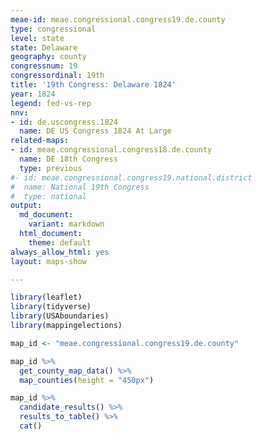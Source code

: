 ```yaml
---
meae-id: meae.congressional.congress19.de.county
type: congressional
level: state
state: Delaware
geography: county
congressnum: 19
congressordinal: 19th
title: '19th Congress: Delaware 1824'
year: 1824
legend: fed-vs-rep
nnv:
- id: de.uscongress.1824
  name: DE US Congress 1824 At Large
related-maps:
- id: meae.congressional.congress18.de.county
  name: DE 18th Congress
  type: previous
#- id: meae.congressional.congress19.national.district
#  name: National 19th Congress
#  type: national
output:
  md_document:
    variant: markdown
  html_document:
    theme: default
always_allow_html: yes
layout: maps-show

---
```


```r
library(leaflet)
library(tidyverse)
library(USAboundaries)
library(mappingelections)

map_id <- "meae.congressional.congress19.de.county"
```

<div class="map">

```r
map_id %>%
  get_county_map_data() %>%
  map_counties(height = "450px")
```

</div>

<div class="results-table">

```r
map_id %>%
  candidate_results() %>%
  results_to_table() %>%
  cat()
```

</div>
